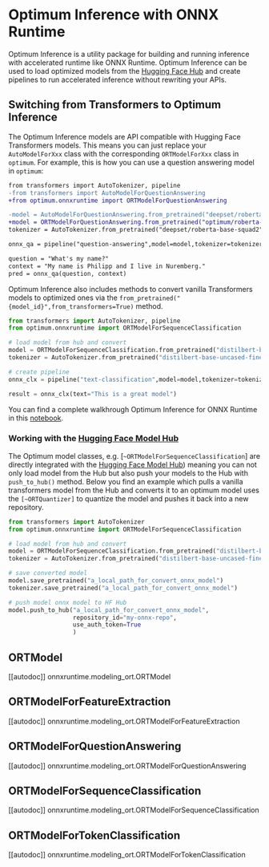 <!--Copyright 2022 The HuggingFace Team. All rights reserved.

Licensed under the Apache License, Version 2.0 (the "License"); you may not use this file except in compliance with
the License. You may obtain a copy of the License at

http://www.apache.org/licenses/LICENSE-2.0

Unless required by applicable law or agreed to in writing, software distributed under the License is distributed on
an "AS IS" BASIS, WITHOUT WARRANTIES OR CONDITIONS OF ANY KIND, either express or implied. See the License for the
specific language governing permissions and limitations under the License.
-->

# Optimum Inference with ONNX Runtime

Optimum Inference is a utility package for building and running inference with accelerated runtime like ONNX Runtime. 
Optimum Inference can be used to load optimized models from the [Hugging Face Hub](hf.co/models) and create pipelines 
to run accelerated inference without rewriting your APIs.

## Switching from Transformers to Optimum Inference

The Optimum Inference models are API compatible with Hugging Face Transformers models. This means you can just replace your `AutoModelForXxx` class with the corresponding `ORTModelForXxx` class in `optimum`. For example, this is how you can use a question answering model in `optimum`: 

```diff
from transformers import AutoTokenizer, pipeline
-from transformers import AutoModelForQuestionAnswering
+from optimum.onnxruntime import ORTModelForQuestionAnswering

-model = AutoModelForQuestionAnswering.from_pretrained("deepset/roberta-base-squad2")
+model = ORTModelForQuestionAnswering.from_pretrained("optimum/roberta-base-squad2")
tokenizer = AutoTokenizer.from_pretrained("deepset/roberta-base-squad2")

onnx_qa = pipeline("question-answering",model=model,tokenizer=tokenizer)

question = "What's my name?"
context = "My name is Philipp and I live in Nuremberg."
pred = onnx_qa(question, context)
```

Optimum Inference also includes methods to convert vanilla Transformers models to optimized ones via the `from_pretrained("{model_id}",from_transformers=True)` method.

```python
from transformers import AutoTokenizer, pipeline
from optimum.onnxruntime import ORTModelForSequenceClassification

# load model from hub and convert
model = ORTModelForSequenceClassification.from_pretrained("distilbert-base-uncased-finetuned-sst-2-english",from_transformers=True)
tokenizer = AutoTokenizer.from_pretrained("distilbert-base-uncased-finetuned-sst-2-english")

# create pipeline
onnx_clx = pipeline("text-classification",model=model,tokenizer=tokenizer)

result = onnx_clx(text="This is a great model")
```

You can find a complete walkhrough Optimum Inference for ONNX Runtime in this [notebook](xx).

### Working with the [Hugging Face Model Hub](https://hf.co/models)

The Optimum model classes, e.g. [`~ORTModelForSequenceClassification`] are directly integrated with the [Hugging Face Model Hub](https://hf.co/models)) meaning you can not only 
load model from the Hub but also push your models to the Hub with `push_to_hub()` method. Below you find an example which pulls a vanilla transformers model 
from the Hub and converts it to an optimum model uses the `[~ORTQuantizer]` to quantize the model and pushes it back into a new repository.

```python
from transformers import AutoTokenizer
from optimum.onnxruntime import ORTModelForSequenceClassification

# load model from hub and convert
model = ORTModelForSequenceClassification.from_pretrained("distilbert-base-uncased-finetuned-sst-2-english",from_transformers=True)
tokenizer = AutoTokenizer.from_pretrained("distilbert-base-uncased-finetuned-sst-2-english")

# save converted model
model.save_pretrained("a_local_path_for_convert_onnx_model")
tokenizer.save_pretrained("a_local_path_for_convert_onnx_model")

# push model onnx model to HF Hub
model.push_to_hub("a_local_path_for_convert_onnx_model",
                  repository_id="my-onnx-repo",
                  use_auth_token=True
                  )
```

## ORTModel

[[autodoc]] onnxruntime.modeling_ort.ORTModel

## ORTModelForFeatureExtraction

[[autodoc]] onnxruntime.modeling_ort.ORTModelForFeatureExtraction

## ORTModelForQuestionAnswering

[[autodoc]] onnxruntime.modeling_ort.ORTModelForQuestionAnswering

## ORTModelForSequenceClassification

[[autodoc]] onnxruntime.modeling_ort.ORTModelForSequenceClassification

## ORTModelForTokenClassification

[[autodoc]] onnxruntime.modeling_ort.ORTModelForTokenClassification

